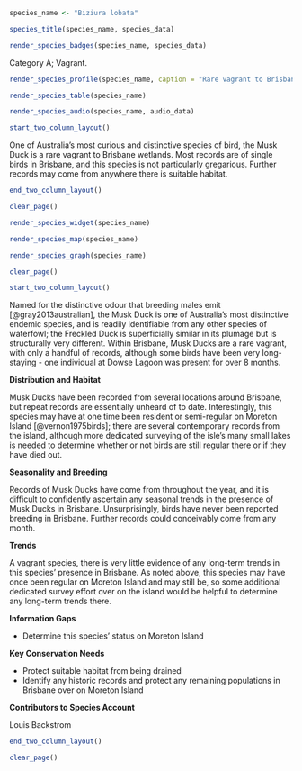 ```r
species_name <- "Biziura lobata"
```

```r
species_title(species_name, species_data)
```

```r
render_species_badges(species_name, species_data)
```

Category A; Vagrant.

```r
render_species_profile(species_name, caption = "Rare vagrant to Brisbane. May be resident on Moreton Island, but any population once present has probably declined. Not of conservation concern.")
```

```r
render_species_table(species_name)
```

```r
render_species_audio(species_name, audio_data)
```

```r
start_two_column_layout()
```

One of Australia's most curious and distinctive species of bird, the Musk Duck is a rare vagrant to Brisbane wetlands. Most records are of single birds in Brisbane, and this species is not particularly gregarious. Further records may come from anywhere there is suitable habitat.

```r
end_two_column_layout()
```

```r
clear_page()
```

```r
render_species_widget(species_name)
```

```r
render_species_map(species_name)
```

```r
render_species_graph(species_name)
```

```r
clear_page()
```

```r
start_two_column_layout()
```

Named for the distinctive odour that breeding males emit [@gray2013australian], the Musk Duck is one of Australia's most distinctive endemic species, and is readily identifiable from any other species of waterfowl; the Freckled Duck is superficially similar in its plumage but is structurally very different. Within Brisbane, Musk Ducks are a rare vagrant, with only a handful of records, although some birds have been very long-staying - one individual at Dowse Lagoon was present for over 8 months.

**Distribution and Habitat**

Musk Ducks have been recorded from several locations around Brisbane, but repeat records are essentially unheard of to date. Interestingly, this species may have at one time been resident or semi-regular on Moreton Island [@vernon1975birds]; there are several contemporary records from the island, although more dedicated surveying of the isle's many small lakes is needed to determine whether or not birds are still regular there or if they have died out.

**Seasonality and Breeding**

Records of Musk Ducks have come from throughout the year, and it is difficult to confidently ascertain any seasonal trends in the presence of Musk Ducks in Brisbane. Unsurprisingly, birds have never been reported breeding in Brisbane. Further records could conceivably come from any month.

**Trends**

A vagrant species, there is very little evidence of any long-term trends in this species' presence in Brisbane. As noted above, this species may have once been regular on Moreton Island and may still be, so some additional dedicated survey effort over on the island would be helpful to determine any long-term trends there.

**Information Gaps**

- Determine this species' status on Moreton Island

**Key Conservation Needs**

- Protect suitable habitat from being drained
- Identify any historic records and protect any remaining populations in Brisbane over on Moreton Island

**Contributors to Species Account**

Louis Backstrom

```r
end_two_column_layout()
```

```r
clear_page()
```
